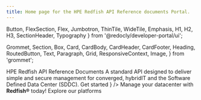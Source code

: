 ```yaml
---
title: Home page for the HPE Redfish API Reference documents Portal.
---
```



  Button,
  FlexSection,
  Flex,
  Jumbotron,
  ThinTile,
  WideTile,
  Emphasis,
  H1,
  H2,
  H3,
  SectionHeader,
  Typography
} from '@redocly/developer-portal/ui';

  Grommet,
  Section,
  Box,
  Card,
  CardBody,
  CardHeader,
  CardFooter,
  Heading,
  RoutedButton,
  Text,
  Paragraph,
  Grid,
  ResponsiveContext,
  Image,
} from 'grommet';







<NavBar location={props.location} standalone={false} />
<Grommet theme={hpe}>
  <Box
    align='start'
    justify='start'
    background={{
      dark: true,
      image: `url(${hpeElement})`,
    }}
    pad={{ vertical: 'xlarge', horizontal: 'small' }}
    height='75vh'
    style={{ minHeight: 550, maxHeight: 900 }}
  >
  <Box width="35%" margin={{left: '150px'}}>
    <Heading level='2' margin={{bottom: 'none'}} weight='bold' size='large'>
      HPE Redfish API
    </Heading>
      <Text size="xxlarge">
        Reference Documents
      </Text>
      <Text size="large" margin={{vertical: '50px'}}>
        A standard API designed to deliver simple and secure management for converged, hybridIT and the Software Defined Data Center (SDDC).
     </Text>
     <Box 
        width="140px"
     >
        <RoutedButton
          primary={true}
          path="docs"
          label={
            <Box >
              <Text size='large'>
                Get started
              </Text>
            </Box>
          }
        />
      </Box>
    </Box>
  </Box>
</Grommet>

<Grommet theme={hpe}>
  <Box align='center' pad='medium'>
    <Heading
      textAlign='center'
      style={{ fontWeight: '400' }}
      level='2'
      margin={{ vertical: 'large'}} 
    >
    Manage your datacenter with <strong>Redfish®</strong> today!
    </Heading>
    <Box
        width='1115px'
        margin={{ vertical: 'large' }}
        direction='row' wrap={true}
        justify='center'
    >
    <ResponsiveGrid
        cardType='landing'
        fill={true}
        rows={{
          small: ['auto', 'auto'],
          medium: ['auto', 'auto'],
          large: ['auto'],
          xlarge: ['auto'],
        }}
                columns={{
          small: ['auto'],
          medium: ['auto', 'auto'],
          large: ['auto', 'auto'],
          xlarge: ['auto', 'auto'],
        }}
      >
      <LandingCard
        margin='medium'
        path='docs/ilos'
        icon={iloIcon}
        titleText='HPE Insight Lights Out (iLO)'
        bodyText=' HPE iLO 4 and iLO 5 Redfish API Reference Documents.'
      />
      <LandingCard
        margin='medium'
        path='docs/ilorest-userguide'
        icon={iLOrestIcon}
        titleText='HPE RESTful Interface Tool'
        bodyText='User Guide'
      />
      <LandingCard
        margin='medium'
        path='docs/iloamplifierpack'
        icon={iloAmplifierPackIcon}
        titleText='iLO Amplifier Pack'
        bodyText='Use Redfish to manage the HPE iLO Amplifier Pack aggregator'
      />
      <LandingCard
        margin='medium'
        path='docs/superdome/'
        icon={superdomeIcon}
        titleText='HPE Superdome family'
        bodyText='HPE Superdome Flex and HPE Superdome 280'
      />
      <LandingCard
        margin='medium'
        path='docs/pdus/'
        icon={pduIcon}
        titleText='HPE Power Distribution Units'
        bodyText='HPE Power Distribution Units (PDUs)'
      />
      </ResponsiveGrid>
    </Box>
  </Box>
</Grommet>

<Grommet theme={hpe}>
  <Box align='center' pad='medium' background="#EFEFEF">
    <Heading
      textAlign='center'
      style={{ fontWeight: '600' }}
      level='2'
      margin={{ vertical: 'large'}}
    >
      Explore our platforms
    </Heading>
    <Box
      width='1115px'
      margin={{ bottom: 'large' }}
      direction='row'
      wrap={true}
      justify='center'
    >
      <ResponsiveGrid
        cardType='platform'
        rows={{
          small: ['auto', 'auto'],
          medium: ['auto', 'auto'],
          large: ['auto'],
          xlarge: ['auto'],
        }}
        columns={{
          small: ['auto'],
          medium: ['auto', 'auto'],
          large: ['auto', 'auto', 'auto'],
          xlarge: ['auto', 'auto', 'auto'],
        }}
      >
        <PlatformCard
          icon={hpeLogo}
          title='HPE'
          description='HPE is a global, edge-to-cloud Platform-as-a-Servicec ompany built to transform your business'
          backgroundColor='brand'
          path='https://www.hpe.com/us/en/home.html'
        />
        <PlatformCard
          icon={hpeDevLogo}
          title='HPE Dev'
          description='Find the resources you need to design and build the best possible software experiences that harness the most value from your data.'
          backgroundColor='#17EBA0'
          path="https://developer.hpe.com/"
        />
        <PlatformCard
          icon={grommetLogo}
          title='Grommet'
          description='Build responsive and accessible mobile-first projects for the web with an easy to use component library'
          backgroundColor='#7630EA'
          path="https://v2.grommet.io/"
        />
        <PlatformCard
          icon={hackShackLogo}
          title='Hack Shack'
          description='Collaborate and expand your skills.Try our technology Workshops-on-Demand, for a unique, hands-on learning experience.'
          backgroundColor='#F740FF'
          path="https://hackshack.hpedev.io/"
        />
        <PlatformCard
          icon={slackLogo}
          title='Slack'
          description='Our Slack channel to brings people together to work as one unified team.'
          backgroundColor='#FC6161'
          path="https://slack.hpedev.io/"
        />
        <PlatformCard
          icon={gitHubLogo}
          title='GitHub'
          description='GitHub is a Git repository hosting service, but it adds many of its own features. '
          backgroundColor='#444444'
          path="https://github.com/hpe-dev-incubator/hpe-dev-portal"
        />
      </ResponsiveGrid>
    </Box>
  </Box>
</Grommet>


